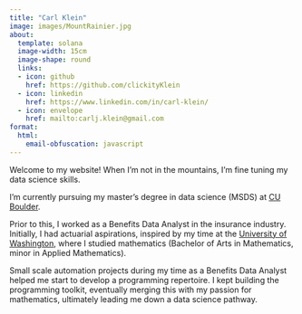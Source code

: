 ```yaml
---
title: "Carl Klein"
image: images/MountRainier.jpg
about:
  template: solana
  image-width: 15cm
  image-shape: round
  links: 
  - icon: github
    href: https://github.com/clickityKlein
  - icon: linkedin
    href: https://www.linkedin.com/in/carl-klein/
  - icon: envelope
    href: mailto:carlj.klein@gmail.com
format:
  html:
    email-obfuscation: javascript
---
```


Welcome to my website! When I'm not in the mountains, I'm fine tuning my data science skills.

I'm currently pursuing my master's degree in data science (MSDS) at [CU Boulder]("https://www.colorado.edu/").

Prior to this, I worked as a Benefits Data Analyst in the insurance industry. Initially, I had actuarial aspirations, inspired by my time at the [University of Washington](https://www.washington.edu/), where I studied mathematics (Bachelor of Arts in Mathematics, minor in Applied Mathematics).

Small scale automation projects during my time as a Benefits Data Analyst helped me start to develop a programming repertoire. I kept building the programming toolkit, eventually merging this with my passion for mathematics, ultimately leading me down a data science pathway.
